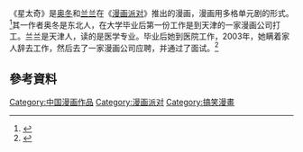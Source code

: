 {{expand|time=2015-04-26T01:55:14+00:00}}
《星太奇》是[[奥冬|奥冬]]和[[兰兰|兰兰]]在《[[漫画派对|漫画派对]]》推出的漫画，漫画用多格单元剧的形式。<ref>{{Cite news|url=http://yndaily.yunnan.cn/html/2013-08/10/content_739815.htm?div=-1|title=80后人气漫画家签名售书|language=zh-cn|publisher=云南网|author=记者杨燕，实习生丁怡全|date=2013年08月10日 星期六03|accessdate=2015-04-26|archive-date=2016-03-02|archive-url=https://web.archive.org/web/20160302064451/http://yndaily.yunnan.cn/html/2013-08/10/content_739815.htm?div=-1|dead-url=no}}</ref>其一作者奥冬是东北人，在大学毕业后第一份工作是到天津的一家漫画公司打工。兰兰是天津人，读的是医学专业。毕业后她到医院工作，2003年，她瞒着家人辞去工作，然后去了一家漫画公司应聘，并通过了面试。<ref>{{Cite news|url=http://news.163.com/13/0831/08/97JFGJ1700014Q4P.html|title=奥冬、兰兰：努力创作孩子喜欢的漫画(图)|language=zh-cn|publisher=网易|author=李宁|date=2013-08-31|accessdate=2015-04-26|archive-url=https://web.archive.org/web/20160301210709/http://news.163.com/13/0831/08/97JFGJ1700014Q4P.html|archive-date=2016-03-01|dead-url=yes}}</ref>
==參考資料==
{{Reflist}}[[Category:中国漫画作品|Category:中国漫画作品]]
[[Category:漫画派对|Category:漫画派对]]
[[Category:搞笑漫畫|Category:搞笑漫畫]]